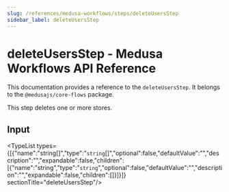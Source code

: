 ```yaml
---
slug: /references/medusa-workflows/steps/deleteUsersStep
sidebar_label: deleteUsersStep
---
```



# deleteUsersStep - Medusa Workflows API Reference

This documentation provides a reference to the `deleteUsersStep`. It belongs to the `@medusajs/core-flows` package.

This step deletes one or more stores.

## Input

<TypeList types={[{"name":"string[]","type":"`string`[]","optional":false,"defaultValue":"","description":"","expandable":false,"children":[{"name":"string","type":"`string`","optional":false,"defaultValue":"","description":"","expandable":false,"children":[]}]}]}  sectionTitle="deleteUsersStep"/>
